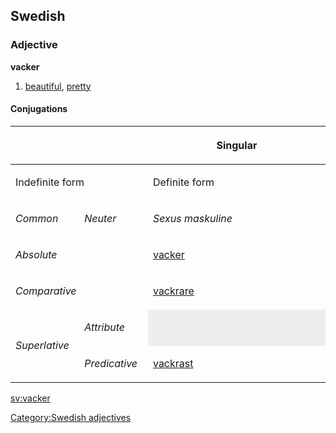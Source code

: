 ==Swedish==
===Adjective===
'''vacker'''

#[[beautiful]], [[pretty]]

====Conjugations====
{| border=1 cellspacing=0 
|- bgcolor="#FFFFF0" align=center
! rowspan=3 colspan=2 |
! colspan=4 width=400 | Singular
! rowspan=3 width=100 | Plural
|- bgcolor="#FFFFF0" align=center
! colspan=2 width=200 | Indefinite form
! colspan=2 width=200 | Definite form
|- bgcolor="#FFFFF0" align=center
| width=100 | ''Common''
| width=100 | ''Neuter''
| width=100 | ''Sexus maskuline''
| width=100 | ''Other sexus''
|- align=center
| bgcolor="#FFFFF0" colspan=2 width=120 | ''Absolute''
| [[vacker]]
| [[vackert]]
| [[vackre]]
| [[vackra]]
| [[vackra]]
|- align=center
| bgcolor="#FFFFF0" colspan=2 | ''Comparative''
| colspan=7 | [[vackrare]]
|- align=center
| bgcolor="#FFFFF0" rowspan=2 width=60 | ''Superlative''
| bgcolor="#FFFFF0" width=60 | ''Attribute''
| colspan=2 style="background:#eeeeee" |  
| [[vackraste]]
| [[vackraste]]
| [[vackraste]]
|- align=center 
| bgcolor="#FFFFF0" width=60 | ''Predicative''
| colspan=5 | [[vackrast]]
|}

[[sv:vacker]]
[[Category:Swedish adjectives]]